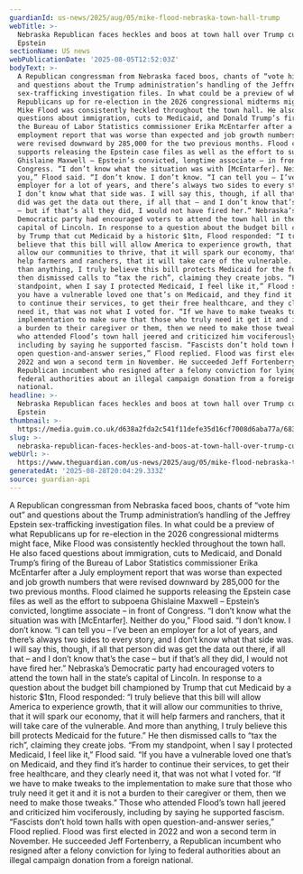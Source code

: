 ```yaml
---
guardianId: us-news/2025/aug/05/mike-flood-nebraska-town-hall-trump
webTitle: >-
  Nebraska Republican faces heckles and boos at town hall over Trump cuts and
  Epstein
sectionName: US news
webPublicationDate: '2025-08-05T12:52:03Z'
bodyText: >-
  A Republican congressman from Nebraska faced boos, chants of “vote him out”
  and questions about the Trump administration’s handling of the Jeffrey Epstein
  sex-trafficking investigation files. In what could be a preview of what
  Republicans up for re-election in the 2026 congressional midterms might face,
  Mike Flood was consistently heckled throughout the town hall. He also faced
  questions about immigration, cuts to Medicaid, and Donald Trump’s firing of
  the Bureau of Labor Statistics commissioner Erika McEntarfer after a July
  employment report that was worse than expected and job growth numbers that
  were revised downward by 285,000 for the two previous months. Flood claimed he
  supports releasing the Epstein case files as well as the effort to subpoena
  Ghislaine Maxwell – Epstein’s convicted, longtime associate – in front of
  Congress. “I don’t know what the situation was with [McEntarfer]. Neither do
  you,” Flood said. “I don’t know. I don’t know. “I can tell you – I’ve been an
  employer for a lot of years, and there’s always two sides to every story, and
  I don’t know what that side was. I will say this, though, if all that person
  did was get the data out there, if all that – and I don’t know that’s the case
  – but if that’s all they did, I would not have fired her.” Nebraska’s
  Democratic party had encouraged voters to attend the town hall in the state’s
  capital of Lincoln. In response to a question about the budget bill championed
  by Trump that cut Medicaid by a historic $1tn, Flood responded: “I truly
  believe that this bill will allow America to experience growth, that it will
  allow our communities to thrive, that it will spark our economy, that it will
  help farmers and ranchers, that it will take care of the vulnerable. And more
  than anything, I truly believe this bill protects Medicaid for the future.” He
  then dismissed calls to “tax the rich”, claiming they create jobs. “From my
  standpoint, when I say I protected Medicaid, I feel like it,” Flood said. “If
  you have a vulnerable loved one that’s on Medicaid, and they find it’s harder
  to continue their services, to get their free healthcare, and they clearly
  need it, that was not what I voted for. “If we have to make tweaks to the
  implementation to make sure that those who truly need it get it and it is not
  a burden to their caregiver or them, then we need to make those tweaks.” Those
  who attended Flood’s town hall jeered and criticized him vociferously,
  including by saying he supported fascism. “Fascists don’t hold town halls with
  open question-and-answer series,” Flood replied. Flood was first elected in
  2022 and won a second term in November. He succeeded Jeff Fortenberry, a
  Republican incumbent who resigned after a felony conviction for lying to
  federal authorities about an illegal campaign donation from a foreign
  national.
headline: >-
  Nebraska Republican faces heckles and boos at town hall over Trump cuts and
  Epstein
thumbnail: >-
  https://media.guim.co.uk/d638a2fda2c541f11defe35d16cf7008d6aba77a/683_0_6827_5464/500.jpg
slug: >-
  nebraska-republican-faces-heckles-and-boos-at-town-hall-over-trump-cuts-and-epstein
webUrl: >-
  https://www.theguardian.com/us-news/2025/aug/05/mike-flood-nebraska-town-hall-trump
generatedAt: '2025-08-28T20:04:29.333Z'
source: guardian-api
---
```

A Republican congressman from Nebraska faced boos, chants of “vote him out” and questions about the Trump administration’s handling of the Jeffrey Epstein sex-trafficking investigation files. In what could be a preview of what Republicans up for re-election in the 2026 congressional midterms might face, Mike Flood was consistently heckled throughout the town hall. He also faced questions about immigration, cuts to Medicaid, and Donald Trump’s firing of the Bureau of Labor Statistics commissioner Erika McEntarfer after a July employment report that was worse than expected and job growth numbers that were revised downward by 285,000 for the two previous months. Flood claimed he supports releasing the Epstein case files as well as the effort to subpoena Ghislaine Maxwell – Epstein’s convicted, longtime associate – in front of Congress. “I don’t know what the situation was with [McEntarfer]. Neither do you,” Flood said. “I don’t know. I don’t know. “I can tell you – I’ve been an employer for a lot of years, and there’s always two sides to every story, and I don’t know what that side was. I will say this, though, if all that person did was get the data out there, if all that – and I don’t know that’s the case – but if that’s all they did, I would not have fired her.” Nebraska’s Democratic party had encouraged voters to attend the town hall in the state’s capital of Lincoln. In response to a question about the budget bill championed by Trump that cut Medicaid by a historic $1tn, Flood responded: “I truly believe that this bill will allow America to experience growth, that it will allow our communities to thrive, that it will spark our economy, that it will help farmers and ranchers, that it will take care of the vulnerable. And more than anything, I truly believe this bill protects Medicaid for the future.” He then dismissed calls to “tax the rich”, claiming they create jobs. “From my standpoint, when I say I protected Medicaid, I feel like it,” Flood said. “If you have a vulnerable loved one that’s on Medicaid, and they find it’s harder to continue their services, to get their free healthcare, and they clearly need it, that was not what I voted for. “If we have to make tweaks to the implementation to make sure that those who truly need it get it and it is not a burden to their caregiver or them, then we need to make those tweaks.” Those who attended Flood’s town hall jeered and criticized him vociferously, including by saying he supported fascism. “Fascists don’t hold town halls with open question-and-answer series,” Flood replied. Flood was first elected in 2022 and won a second term in November. He succeeded Jeff Fortenberry, a Republican incumbent who resigned after a felony conviction for lying to federal authorities about an illegal campaign donation from a foreign national.
